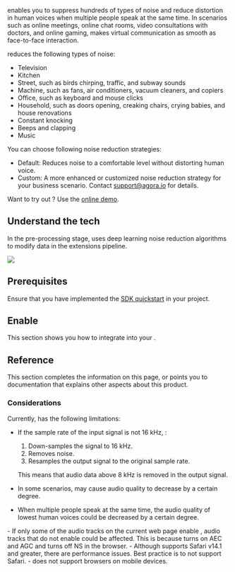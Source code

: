 

<Vg k="RTEE_NS" /> enables you to suppress hundreds of types of noise and reduce distortion in human voices when multiple people speak at the same time. In scenarios such as online meetings, online chat rooms, video consultations with doctors, and online gaming, <Vg k="RTEE_NS" /> makes virtual communication as smooth as face-to-face interaction.

<PlatformWrapper notAllowed="unreal. blueprint">

<a name="type"></a>
<Vg k="RTEE_NS" /> reduces the following types of noise:

- Television
- Kitchen
- Street, such as birds chirping, traffic, and subway sounds
- Machine, such as fans, air conditioners, vacuum cleaners, and copiers
- Office, such as keyboard and mouse clicks
- Household, such as doors opening, creaking chairs, crying babies, and house renovations
- Constant knocking
- Beeps and clapping
- Music

You can choose following noise reduction strategies:
- Default: Reduces noise to a comfortable level without distorting human voice.
- Custom: A more enhanced or customized noise reduction strategy for your business scenario. Contact [support@agora.io](mailto:support@agora.io) for details.

Want to try out <Vg k="RTEE_NS" />? Use the <a href="https://webdemo.agora.io/aiDenoiser/index.html">online demo</a>.

## Understand the tech

In the pre-processing stage, <Vg k="RTEE_NS"/> uses deep learning noise reduction algorithms to modify <audio src=""></audio> data in the extensions pipeline.

![](/images/extensions-marketplace/ai-noise-suppression.svg)

## Prerequisites

Ensure that you have implemented the [SDK quickstart](../../video-calling/get-started/get-started-sdk) in your project.

## Enable <Vg k="RTEE_NS" /> 

This section shows you how to integrate <Vg k="RTEE_NS" /> into your <Vpl k="CLIENT" />. 

<ProjectImplement />

## Reference

This section completes the information on this page, or points you to documentation that explains other aspects about this product.

<Reference/>

### Considerations

Currently,  <Vg k="RTEE_NS" /> has the following limitations:

- If the sample rate of the input signal is not 16 kHz,  <Vg k="RTEE_NS" />:
    1. Down-samples the signal to 16 kHz.
    1. Removes noise.
    1. Resamples the output signal to the original sample rate.

    This means that audio data above 8 kHz is removed in the output signal.

- In some scenarios, <Vg k="RTEE_NS" /> may cause audio quality to decrease by a certain degree.
- When multiple people speak at the same time, the audio quality of lowest human voices could be decreased by a certain degree.

<PlatformWrapper platform="web">
- If only some of the audio tracks on the current web page enable <Vg k="RTEE_NS" />, audio tracks that do not enable <Vg k="RTEE_NS" /> could be affected. This is because <Vg k="RTEE_NS" /> turns on AEC and AGC and turns off NS in the browser.
- Although <Vg k="RTEE_NS" /> supports Safari v14.1 and greater, there are performance issues. Best practice is to not support Safari.
- <Vg k="RTEE_NS" /> does not support browsers on mobile devices.
</PlatformWrapper>

</PlatformWrapper>
<PlatformWrapper platform="unreal. blueprint">
<NotAvailable />
</PlatformWrapper>
